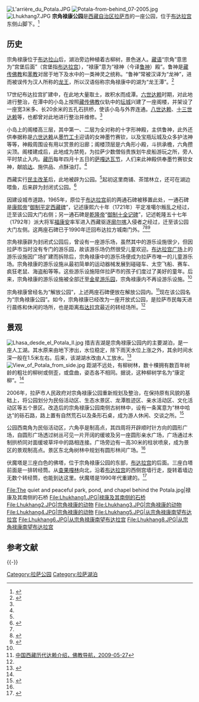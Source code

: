 [[File:L'arrière_du_Potala.JPG|thumb]]
[[File:Potala-from-behind_07-2005.jpg|thumb]]
[[File:Lhukhang7.JPG|thumb]]
'''宗角禄康公园'''是[[西藏自治区|西藏自治区]][[拉萨市|拉萨市]]的一座公园，位于[[布达拉宫|布达拉宫]]东侧山脚下。<ref name=cntv>{{Cite web |url=http://news.cntv.cn/china/20110824/104495.shtml |title=宗角禄康公园随感，中国网络电视台，2011-08-24 |accessdate=2013-08-07 |archive-date=2013-03-04 |archive-url=https://web.archive.org/web/20130304034518/http://news.cntv.cn/china/20110824/104495.shtml |dead-url=no }}</ref>

==历史==
宗角禄康位于[[布达拉山|布达拉山]]后，湖泊旁边种植着古柳树，景色迷人。[[藏语|藏语]]“宗角”意思为“宫堡后面”（宫堡指[[布达拉宫|布达拉宫]]），“禄康”意为“禄神（今译[[鲁神|鲁神]]）殿”。鲁神是[[藏传佛教|藏传佛教]]和[[苯教|苯教]]对居于地下及水中的一类神灵之统称。“鲁神”常被汉译为“龙神”，进而被误传为汉人所称的[[龙王|龙王]]，所以汉语俗称宗角禄康中的湖为“龙王潭”。<ref name=xzlyglw>{{Cite web |url=http://www.57tibet.com/potala-palace/1651.html |title=布达拉宫后面的园林，西藏旅游攻略网，2012-05-20 |accessdate=2013-08-07 |archive-date=2020-05-26 |archive-url=https://web.archive.org/web/20200526182751/https://www.57tibet.com/potala-palace/1651.html |dead-url=no }}</ref>

17世纪布达拉宫扩建中，在此地大量取土，故积水而成潭。[[六世达赖|六世达赖]]时期，对此地进行整治，在潭中的小岛上按照[[藏传佛教|藏传佛教]]仪轨中的[[坛城|坛城]]兴建了一座阁楼，并架设了一座宽3米多、长20余米的五孔石拱桥，使该小岛与外界连通。[[八世达赖|八世达赖]]、[[十三世达赖|十三世达赖]]等，也都曾对此地进行整治并维修。<ref name=xzlyglw/>
    
小岛上的阁楼高三层，其中第一、二层为全对称的十字形神殿，主供鲁神，此外还供奉据称是[[六世达赖|六世达赖]]从[[墨竹工卡|墨竹工卡]]迎请的女神墨竹赛钦，以及宝瓶坛城及众多护法神等等，神殿周围设有用以赏景的沿廊；阁楼顶层是六角形小殿，斗拱承檐，六角攒尖顶。阁楼建成后，此地成为禁苑，为拉萨少数僧俗贵族划牛皮船游玩之所，旁人平时禁止入内。[[藏历|藏历]]每年四月十五日的[[萨嘎达瓦节|萨嘎达瓦节]]，人们来此神殿供奉墨竹赛钦女神，献[[哈达|哈达]]、施供品、点酥油灯。<ref name=xzlyglw/>
    
西藏实行[[民主改革|民主改革]]后，此地被辟为公园。<ref name=xzlyglw/>起初这里商铺、茶馆林立，还可在湖边喂鱼，后来辟为封闭式公园。<ref name=xzw>{{Cite web |url=http://www.tibet.cn/holiday/zmft/201206/t20120616_1753127.htm |title=阿旺次仁：宗角禄康中的童年记忆，中国西藏网，2012-06-17 |accessdate=2013-08-07 |archive-date=2013-06-16 |archive-url=https://web.archive.org/web/20130616075219/http://www.tibet.cn/holiday/zmft/201206/t20120616_1753127.htm |dead-url=no }}</ref>

因建设城市道路，1965年，原位于[[布达拉宫|布达拉宫]]前的两通石碑被移置此处，一通石碑是[[康熙帝|康熙帝]]“[[御制平定西藏碑|御制平定西藏碑]]”，记述康熙六十年（1721年）平定准噶尔叛乱之经过，迁至该公园大门右侧；另一通石碑是[[乾隆帝|乾隆帝]]“[[御制十全记碑|御制十全记碑]]”，记述乾隆五十七年（1792年）派大将军[[福康安|福康安]]率军进入西藏驱逐[[廓尔喀|廓尔喀]]入侵者之经过，迁至该公园大门左侧。这两座石碑已于1990年迁回布达拉方城南门外。<ref name=xzlyglw/><ref>{{Cite web |url=http://www.tibetol.cn/html/2013/bk_0320/339.html |title=御制平定西藏碑，西藏在线，于2013-08-07查阅 |accessdate=2013-08-07 |archive-date=2014-07-03 |archive-url=https://web.archive.org/web/20140703162108/http://www.tibetol.cn/html/2013/bk_0320/339.html |dead-url=no }}</ref><ref>{{Cite web |url=http://www.xizang.gov.cn/attribute/cont_52648.jspx?attributeId=44 |title=拉萨名胜古迹，西藏政府门户网站，2006-11-08 |access-date=2013-08-07 |archive-date=2016-03-04 |archive-url=https://web.archive.org/web/20160304190540/http://www.xizang.gov.cn/attribute/cont_52648.jspx?attributeId=44 |dead-url=no }}</ref>

宗角禄康辟为封闭式公园后，曾设有一座游乐场，虽然其中的游乐设施很少，但因拉萨市当时没有专门的游乐园，故该游乐场仍然很受儿童欢迎。[[布达拉宫广场|布达拉宫广场]]上的游乐设施因广场扩建而拆除后，宗角禄康中的游乐场便成为拉萨市唯一的儿童游乐场。宗角禄康的游乐设施从最初简单的运动器械发展到碰碰车、太空飞船、赛车、疯狂老鼠、海盗船等等。这些游乐设施陪伴拉萨市的孩子们度过了美好的童年。后来，宗角禄康的游乐设施被全部迁至[[金星游乐园|金星游乐园]]，宗角禄康内不再设游乐设施。<ref name=xzw/>

宗角禄康曾经名为“解放公园”，上述两座石碑便放在解放公园内。<ref>[http://www.fjdh.com/wumin/2009/05/05331281248.html 中国西藏历代达赖介绍，佛教导航，2009-05-27]{{Dead link|date=2018年7月 |bot=InternetArchiveBot |fix-attempted=no }}</ref>现在该公园名为“宗角禄康公园”。如今，宗角禄康已经改为一座开放式公园，是拉萨市民每天进行晨练和休闲的场所，也是距离[[布达拉宫|布达拉宫]]最近的转经场所。<ref name=cntv/>

==景观==
[[File:Lhasa_desde_el_Potala_II.jpg|thumb]]
措吉吉湖是宗角禄康公园内的主要湖泊，是一座人工湖。其水原来由地下渗出，水位稳定，除下雨天水位上涨之外，其余时间水深一般在1.5米左右。后来，该湖湖水改由人工放水。<ref>{{Cite web |url=http://www.chinatibetnews.com/xizang/2011-08/26/content_767923.htm |title=市民反映宗角禄康公园湖水水位高，中国西藏新闻网，2011-08-26 |access-date=2013-08-07 |archive-date=2012-05-04 |archive-url=https://web.archive.org/web/20120504043951/http://www.chinatibetnews.com/xizang/2011-08/26/content_767923.htm |dead-url=no }}</ref>
[[File:View_of_Potala_from_side.jpg|thumb]]
距湖不远处，有柳树林，数十棵拥有数百年树龄的粗壮的柳树或侧歪，或盘曲，姿态各不相同。据说，这种柳树学名为“康定柳”。<ref name=ifeng/>

2006年，拉萨市人民政府对宗角禄康公园重新规划及整治，在保持原有风貌的基础上，将公园划分为民俗活动区、生态水景区、龙潭胜迹区、亲水活动区、文化活动区等五个景区。改造后的宗角禄康公园南侧古树林中，设有一条寓意为“林中哈达”的砾石路，路上置有自然荒石以及条形石桌，成为游人休闲、交谈之所。<ref name=ifeng>{{Cite web |url=http://news.ifeng.com/gundong/detail_2012_06/20/15433744_0.shtml |title=漫游宗角禄康公园，凤凰网，2012-06-20 |access-date=2013-08-07 |archive-date=2019-06-09 |archive-url=https://web.archive.org/web/20190609085102/http://news.ifeng.com/gundong/detail_2012_06/20/15433744_0.shtml }}</ref>

公园西南角为民俗活动区，六角亭是制高点，其四周将开辟顺时针方向的圆形广场，自圆形广场透过树丛可见一片开阔的缓坡及另一座圆形亲水广场，广场通过木制拱桥同对面缓坡草坪中的路相连接。广场旁边有一高30米的柱状喷泉，成为景区的景观制高点。景区东北角树林中规划有圆形林间广场。<ref name=ifeng/>

伏魔塔是三座白色的佛塔，位于宗角禄康公园的东部，[[布达拉宫|布达拉宫]]的后面。三座白塔前面是一排转经筒。从[[查果嘎林|查果嘎林]]向北，沿着[[布达拉宫|布达拉宫]]的西侧宫墙行走，旋转着墙边无数个转经筒，也能到达这里。伏魔塔是1990年代重建的。<ref>{{Cite web |url=http://www.tibet.cn/2009jrb/yxxz/201010/t20101027_761497_1.htm |title=清晨的第一道光，中国西藏网，2010-10-30 |accessdate=2013-08-14 |archive-date=2013-08-14 |archive-url=https://archive.is/20130814164043/http://www.tibet.cn/2009jrb/yxxz/201010/t20101027_761497_1.htm |dead-url=no }}</ref>

<gallery>
File:The quiet and peaceful park, pond, and chapel behind the Potala.jpg|禄康及其南侧的石桥
File:Lhukhang1.JPG|禄康及其南侧的石桥
File:Lhukhang2.JPG|宗角禄康的动物
File:Lhukhang3.JPG|宗角禄康的动物
File:Lhukhang4.JPG|宗角禄康的动物
File:Lhukhang5.JPG|从宗角禄康南望布达拉宫
File:Lhukhang6.JPG|从宗角禄康南望布达拉宫
File:Lhukhang8.JPG|从宗角禄康南望布达拉宫
</gallery>

== 参考文献 ==
{{Reflist}}

{{-}}
{{拉萨地标}}

[[Category:拉萨公园|Category:拉萨公园]]
[[Category:拉萨湖泊|Category:拉萨湖泊]]